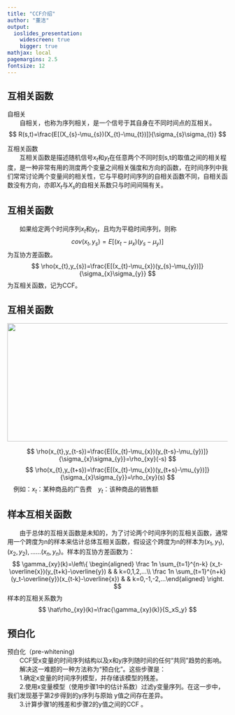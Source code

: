 ```yaml
---
title: "CCF介绍"
author: "董洁"
output:
  ioslides_presentation: 
    widescreen: true
    bigger: true
mathjax: local
pagemargins: 2.5
fontsize: 12
---
```


## **互相关函数**
自相关  
&ensp;&ensp;&ensp;&ensp;自相关，也称为序列相关，是一个信号于其自身在不同时间点的互相关。
$$
R(s,t)=\frac{E[(X_{s}-\mu_{s})(X_{t}-\mu_{t})]}{\sigma_{s}\sigma_{t}}
$$
   
互相关函数  
&ensp;&ensp;&ensp;&ensp;互相关函数是描述随机信号$x_{t}$和$y_{t}$在任意两个不同时刻s,t的取值之间的相关程度，是一种非常有用的测度两个变量之间相关强度和方向的函数，在时间序列中我们常常讨论两个变量间的相关性，它与平稳时间序列的自相关函数不同，自相关函数没有方向，亦即$X_{t}$与$X_{s}$的自相关系数只与时间间隔有关。

## **互相关函数**
&ensp;&ensp;&ensp;&ensp;如果给定两个时间序列$x_{t}$和$y_{t}$，且均为平稳时间序列，则称
$$
cov(x_{t},y_{s})=E[(x_{t}-\mu_{x})(y_{s}-\mu_{y})]
$$
为互协方差函数。
$$
\rho(x_{t},y_{s})=\frac{E[(x_{t}-\mu_{x})(y_{s}-\mu_{y})]}{\sigma_{x}\sigma_{y}}
$$
为互相关函数，记为CCF。

## **互相关函数**
<div align=center><img width='800' height='270'src='./graph1.png'/></div>
$$
\rho(x_{t},y_{t-s})=\frac{E[(x_{t}-\mu_{x})(y_{t-s}-\mu_{y})]}{\sigma_{x}\sigma_{y}}=\rho_{xy}(-s) 
$$
$$
\rho(x_{t},y_{t+s})=\frac{E[(x_{t}-\mu_{x})(y_{t+s}-\mu_{y})]}{\sigma_{x}\sigma_{y}}=\rho_{xy}(s)
$$
&ensp;&ensp;例如：$x_{t}$：某种商品的广告费&ensp;&ensp;$y_{t}$：该种商品的销售额

## **样本互相关函数**
&ensp;&ensp;&ensp;&ensp;由于总体的互相关函数是未知的，为了讨论两个时间序列的互相关函数，通常用一个跨度为n的样本来估计总体互相关函数，假设这个跨度为n的样本为$(x_1,y_1),(x_2,y_2),……(x_n,y_n)$。样本的互协方差函数为：
$$
\gamma_{xy}(k)=\left\{
\begin{aligned}
\frac 1n \sum_{t=1}^{n-k} (x_t-\overline{x})(y_{t+k}-\overline{y})       &      & k=0,1,2,...\\
\frac 1n \sum_{t=1}^{n+k} (y_t-\overline{y})(x_{t-k}-\overline{x})     &      & k=0,-1,-2,...\end{aligned}
\right.
$$
样本的互相关系数为
$$
\hat\rho_{xy}(k)=\frac{\gamma_{xy}(k)}{S_xS_y}             
$$

## **预白化**
预白化（pre-whitening)  
&ensp;&ensp;&ensp;&ensp;CCF受x变量的时间序列结构以及x和y序列随时间的任何“共同”趋势的影响。   &ensp;&ensp;&ensp;&ensp;解决这一难题的一种方法称为“预白化”。这些步骤是：  
&ensp;&ensp;&ensp;&ensp;1.确定x变量的时间序列模型，并存储该模型的残差。  
&ensp;&ensp;&ensp;&ensp;2.使用x变量模型（使用步骤1中的估计系数）过滤y变量序列。在这一步中，我们发现基于第2步得到的y序列与原始 y值之间存在差异。  
&ensp;&ensp;&ensp;&ensp;3.计算步骤1的残差和步骤2的y值之间的CCF 。  




